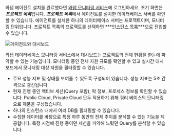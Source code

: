와탭 에이전트 설치를 완료했다면 [와탭 모니터링 서비스](https://service.whatap.io)에 로그인하세요. 초기 화면은 ***프로젝트 목록***입니다. ***프로젝트 목록***에서 에이전트를 설치한 데이터베이스 서버를 확인할 수 있습니다. 에이전트를 설치한 하나의 데이터베이스 서버는 프로젝트이며, 모니터링 단위입니다. 프로젝트 목록의 프로젝트를 선택하면 ***[인스턴스 목록](db-instance-list)***으로 진입할 수 있습니다.

![에이전트와 대시보드](/img/agent-dashboard.png)

와탭 데이터베이스 모니터링 서비스에서 대시보드는 프로젝트의 전체 현황을 한눈에 파악할 수 있는 기능입니다. 모니터링 중인 전체 자원 규모를 확인할 수 있고 실시간 대시보드에서 모니터링 대상 자원을 필터링할 수 있습니다.

* 주요 성능 지표 및 상태를 보여줄 수 있도록 구성되어 있습니다. 성능 지표는 5초 간격으로 갱신됩니다.
* 현재 진행 중인 액티브 세션(Query 포함), 락 정보, 프로세스 정보를 확인할 수 있습니다. Public Cloud, Private Cloud 모두 적용하기 위해 쿼리 베이스의 모니터링으로 제품을 구성했습니다.
* 하나의 인스턴스 내에서 여러 DB를 필터링할 수 있습니다.
* 수집한 데이터를 바탕으로 특정 하루 동안의 전체 추이를 분석할 수 있는 기능을 제공합니다. 특정 시점에 진행 중이던 세션을 파악해 느렸던 Query를 분석할 수 있습니다.
